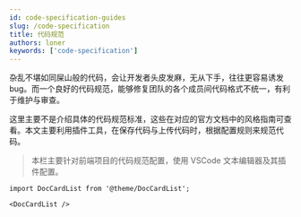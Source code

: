 ```yaml
---
id: code-specification-guides
slug: /code-specification
title: 代码规范
authors: loner
keywords: ['code-specification']
---
```


杂乱不堪如同屎山般的代码，会让开发者头皮发麻，无从下手，往往更容易诱发 bug。而一个良好的代码规范，能够修复团队的各个成员间代码格式不统一，有利于维护与审查。

这里主要不是介绍具体的代码规范标准，这些在对应的官方文档中的风格指南可查看。本文主要利用插件工具，在保存代码与上传代码时，根据配置规则来规范代码。

> 本栏主要针对前端项目的代码规范配置，使用 VSCode 文本编辑器及其插件配置。

```mdx-code-block
import DocCardList from '@theme/DocCardList';

<DocCardList />
```
